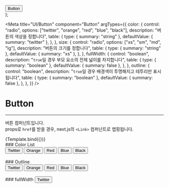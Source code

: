 
  <div className="grid place-items-center">
    <Button {...args}>Button</Button>
  </div>
);

<Meta
  title="UI/Button"
  component="Button"
  argTypes={{
    color: {
      control: "radio",
      options: ["twitter", "orange", "red", "blue", "black"],
      description: "버튼의 색상을 정합니다",
      table: {
        type: { summary: "string" },
        defaultValue: { summary: "twitter" },
      },
    },
    size: {
      control: "radio",
      options: ["xs", "sm", "md", "lg"],
      description: "버튼의 크기를 정합니다",
      table: {
        type: { summary: "string" },
        defaultValue: { summary: "xs" },
      },
    },
    fullWidth: {
      control: "boolean",
      description: "`true`일 경우 부모 요소의 전체 넓이를 차지합니다",
      table: {
        type: { summary: "boolean" },
        defaultValue: { summary: false },
      },
    },
    outline: {
      control: "boolean",
      description: "`true`일 경우 배경색이 투명해지고 테투리만 표시됩니다",
      table: {
        type: { summary: "boolean" },
        defaultValue: { summary: false },
      },
    },
  }}
/>

# Button

---

버튼 컴퍼넌트입니다.  
props로 `href`를 받을 경우, next.js의 `<Link>` 컴퍼넌트로 랩핑됩니다.

<Canvas>
  <Story name="default">{Template.bind({})}</Story>
</Canvas>

<ArgsTable story="default" />

<br />
### Color List

<Story name="color">
  <div className="flex gap-4 p-2">
    <Button color="twitter">Twitter</Button>
    <Button color="orange">Orange</Button>
    <Button color="red">Red</Button>
    <Button color="blue">Blue</Button>
    <Button color="black">Black</Button>
  </div>
</Story>

<br />
### Outline

<Story name="outline">
  <div className="flex gap-4 bg-black p-2">
    <Button color="twitter" outline>
      Twitter
    </Button>
    <Button color="orange" outline>
      Orange
    </Button>
    <Button color="red" outline>
      Red
    </Button>
    <Button color="blue" outline>
      Blue
    </Button>
    <Button color="black" outline>
      Black
    </Button>
  </div>
</Story>

<br />
### fullWidth

<Story name="fullWidth">
  <Button color="twitter" fullWidth>
    Twitter
  </Button>
</Story>
